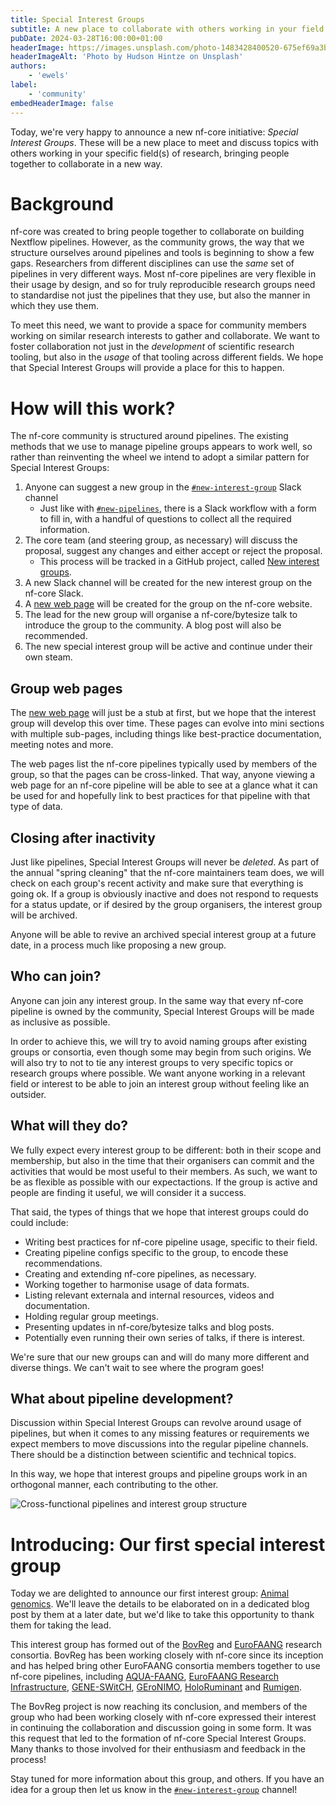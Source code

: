 ```yaml
---
title: Special Interest Groups
subtitle: A new place to collaborate with others working in your field
pubDate: 2024-03-28T16:00:00+01:00
headerImage: https://images.unsplash.com/photo-1483428400520-675ef69a3bc4
headerImageAlt: 'Photo by Hudson Hintze on Unsplash'
authors:
    - 'ewels'
label:
    - 'community'
embedHeaderImage: false
---
```




Today, we're very happy to announce a new nf-core initiative:
_Special Interest Groups_.
These will be a new place to meet and discuss topics with others working in your specific
field(s) of research, bringing people together to collaborate in a new way.

# Background

nf-core was created to bring people together to collaborate on building Nextflow pipelines.
However, as the community grows, the way that we structure ourselves around pipelines and
tools is beginning to show a few gaps.
Researchers from different disciplines can use the _same_ set of pipelines in very different ways.
Most nf-core pipelines are very flexible in their usage by design, and so for truly
reproducible research groups need to standardise not just the pipelines that they
use, but also the manner in which they use them.

To meet this need, we want to provide a space for community members working on
similar research interests to gather and collaborate.
We want to foster collaboration not just in the _development_ of scientific
research tooling, but also in the _usage_ of that tooling across different fields.
We hope that Special Interest Groups will provide a place for this to happen.

# How will this work?

The nf-core community is structured around pipelines.
The existing methods that we use to manage pipeline groups appears to work well, so rather than
reinventing the wheel we intend to adopt a similar pattern for Special Interest Groups:

1. Anyone can suggest a new group in the [`#new-interest-group`](https://nfcore.slack.com/channels/new-interest-group) Slack channel
    - Just like with [`#new-pipelines`](https://nfcore.slack.com/channels/new-pipelines), there is a Slack workflow with a form to fill in,
      with a handful of questions to collect all the required information.
2. The core team (and steering group, as necessary) will discuss the proposal, suggest
   any changes and either accept or reject the proposal.
    - This process will be tracked in a GitHub project, called
      [New interest groups](https://github.com/orgs/nf-core/projects/63).
3. A new Slack channel will be created for the new interest group on the nf-core Slack.
4. A [new web page](/special-interest-groups) will be created for the group on the nf-core website.
5. The lead for the new group will organise a nf-core/bytesize talk to introduce
   the group to the community. A blog post will also be recommended.
6. The new special interest group will be active and continue under their own steam.

## Group web pages

The [new web page](/special-interest-groups) will just be a stub at first, but we hope that the interest group
will develop this over time. These pages can evolve into mini sections with multiple
sub-pages, including things like best-practice documentation, meeting notes and more.

The web pages list the nf-core pipelines typically used by members of the group,
so that the pages can be cross-linked.
That way, anyone viewing a web page for an nf-core pipeline will be able to see
at a glance what it can be used for and hopefully link to best practices for
that pipeline with that type of data.

## Closing after inactivity

Just like pipelines, Special Interest Groups will never be _deleted_.
As part of the annual "spring cleaning" that the nf-core maintainers team does,
we will check on each group's recent activity and make sure that everything is going ok.
If a group is obviously inactive and does not respond to requests for a status update,
or if desired by the group organisers, the interest group will be archived.

Anyone will be able to revive an archived special interest group at a future date,
in a process much like proposing a new group.

## Who can join?

Anyone can join any interest group.
In the same way that every nf-core pipeline is owned by the community, Special Interest Groups
will be made as inclusive as possible.

In order to achieve this, we will try to avoid naming groups after existing groups or consortia, even though
some may begin from such origins. We will also try to not to tie any interest
groups to very specific topics or research groups where possible.
We want anyone working in a relevant field or interest to be able to join
an interest group without feeling like an outsider.

## What will they do?

We fully expect every interest group to be different: both in their scope and
membership, but also in the time that their organisers can commit and the activities
that would be most useful to their members.
As such, we want to be as flexible as possible with our expectactions.
If the group is active and people are finding it useful, we will consider it a success.

That said, the types of things that we hope that interest groups could do could include:

-   Writing best practices for nf-core pipeline usage, specific to their field.
-   Creating pipeline configs specific to the group, to encode these recommendations.
-   Creating and extending nf-core pipelines, as necessary.
-   Working together to harmonise usage of data formats.
-   Listing relevant externala and internal resources, videos and documentation.
-   Holding regular group meetings.
-   Presenting updates in nf-core/bytesize talks and blog posts.
-   Potentially even running their own series of talks, if there is interest.

We're sure that our new groups can and will do many more different and diverse things.
We can't wait to see where the program goes!

## What about pipeline development?

Discussion within Special Interest Groups can revolve around usage of pipelines,
but when it comes to any missing features or requirements we expect members to move
discussions into the regular pipeline channels.
There should be a distinction between scientific and technical topics.

In this way, we hope that interest groups and pipeline groups work in an
orthogonal manner, each contributing to the other.

<Image src={crossFunctional} alt="Cross-functional pipelines and interest group structure" />

# Introducing: Our first special interest group

Today we are delighted to announce our first interest group: [Animal genomics](/special-interest-groups/animal-genomics/).
We'll leave the details to be elaborated on in a dedicated blog post by them at a later
date, but we'd like to take this opportunity to thank them for taking the lead.

This interest group has formed out of the [BovReg](https://bovreg.eu/) and
[EuroFAANG](https://eurofaang.eu/) research consortia.
BovReg has been working closely with nf-core since its inception and has helped
bring other EuroFAANG consortia members together to use nf-core pipelines,
including [AQUA-FAANG](https://www.aqua-faang.eu/), [EuroFAANG Research Infrastructure](https://eurofaang.eu/), [GENE-SWitCH](https://www.gene-switch.eu/), [GEroNIMO](https://www.geronimo-h2020.eu/), [HoloRuminant](https://holoruminant.eu/) and [Rumigen](https://rumigen.eu/).

The BovReg project is now reaching its conclusion, and members of the group who
had been working closely with nf-core expressed their interest in continuing the
collaboration and discussion going in some form.
It was this request that led to the formation of nf-core Special Interest Groups.
Many thanks to those involved for their enthusiasm and feedback in the process!

Stay tuned for more information about this group, and others.
If you have an idea for a group then let us know in the
[`#new-interest-group`](https://nfcore.slack.com/channels/new-interest-group) channel!
